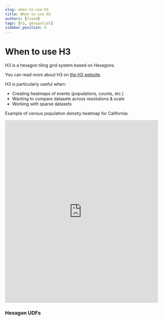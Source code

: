 ```yaml
---
slug: when-to-use-h3
title: When to use H3
authors: [fused]
tags: [h3, geospatial]
sidebar_position: 0
---
```


# When to use H3

H3 is a hexagon tiling grid system based on Hexagons.

You can read more about H3 on [the H3 website](https://h3geo.org/).

H3 is particularly useful when:
- Creating heatmaps of events (populations, counts, etc.)
- Wanting to compare datasets across resolutions & scale
- Working with sparse datasets

Example of census population density heatmap for California:

<iframe 
  src="https://www.fused.io/server/v1/realtime-shared/fsh_1P5dqTKyPeryNpoPslct0o/run/file"
  width="100%"
  height="600px"
  frameBorder="0"
  style={{borderRadius: '8px'}}
></iframe>


### Hexagon UDFs